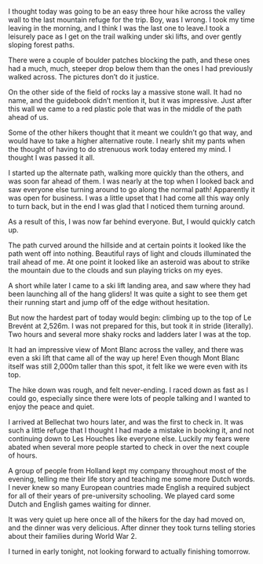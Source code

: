 I thought today was going to be an easy three hour hike across the valley
wall to the last mountain refuge for the trip. Boy, was I wrong. I took my time
leaving in the morning, and I think I was the last one to leave.I took a
leisurely pace as I get on the trail walking under ski lifts, and over gently
sloping forest paths.

<Stats gain="2487" loss="1400" miles="6.2" steps="22552" />

There were a couple of boulder patches blocking the path, and these ones had a
much, much, steeper drop below them than the ones I had previously walked
across. The pictures don’t do it justice.

On the other side of the field of rocks lay a massive stone wall. It had no
name, and the guidebook didn’t mention it, but it was impressive. Just after
this wall we came to a red plastic pole that was in the middle of the path
ahead of us.

Some of the other hikers thought that it meant we couldn’t go that way, and
would have to take a higher alternative route. I nearly shit my pants when the
thought of having to do strenuous work today entered my mind. I thought I was
passed it all.

I started up the alternate path, walking more quickly than the others, and was
soon far ahead of them. I was nearly at the top when I looked back and saw
everyone else turning around to go along the normal path! Apparently it was
open for business. I was a little upset that I had come all this way only to
turn back, but in the end I was glad that I noticed them turning around.

As a result of this, I was now far behind everyone. But, I would quickly catch
up.

The path curved around the hillside and at certain points it looked like the
path went off into nothing. Beautiful rays of light and clouds illuminated the
trail ahead of me. At one point it looked like an asteroid was about to strike
the mountain due to the clouds and sun playing tricks on my eyes.

A short while later I came to a ski lift landing area, and saw where they had
been launching all of the hang gliders! It was quite a sight to see them get
their running start and jump off of the edge without hesitation.

But now the hardest part of today would begin: climbing up to the top of Le
Brevént at 2,526m. I was not prepared for this, but took it in stride
(literally). Two hours and several more shaky rocks and ladders later I was at
the top.

It had an impressive view of Mont Blanc across the valley, and there was even a
ski lift that came all of the way up here! Even though Mont Blanc itself was
still 2,000m taller than this spot, it felt like we were even with its top.

The hike down was rough, and felt never-ending. I raced down as fast as I could
go, especially since there were lots of people talking and I wanted to enjoy
the peace and quiet.

I arrived at Bellechat two hours later, and was the first to check in. It was
such a little refuge that I thought I had made a mistake in booking it, and not
continuing down to Les Houches like everyone else. Luckily my fears were abated
when several more people started to check in over the next couple of hours.

A group of people from Holland kept my company throughout most of the evening,
telling me their life story and teaching me some more Dutch words. I never knew
so many European countries made English a required subject for all of their
years of pre-university schooling. We played card some Dutch and English games
waiting for dinner.

It was very quiet up here once all of the hikers for the day had moved on, and
the dinner was very delicious. After dinner they took turns telling stories
about their families during World War 2.

I turned in early tonight, not looking forward to actually finishing tomorrow.
